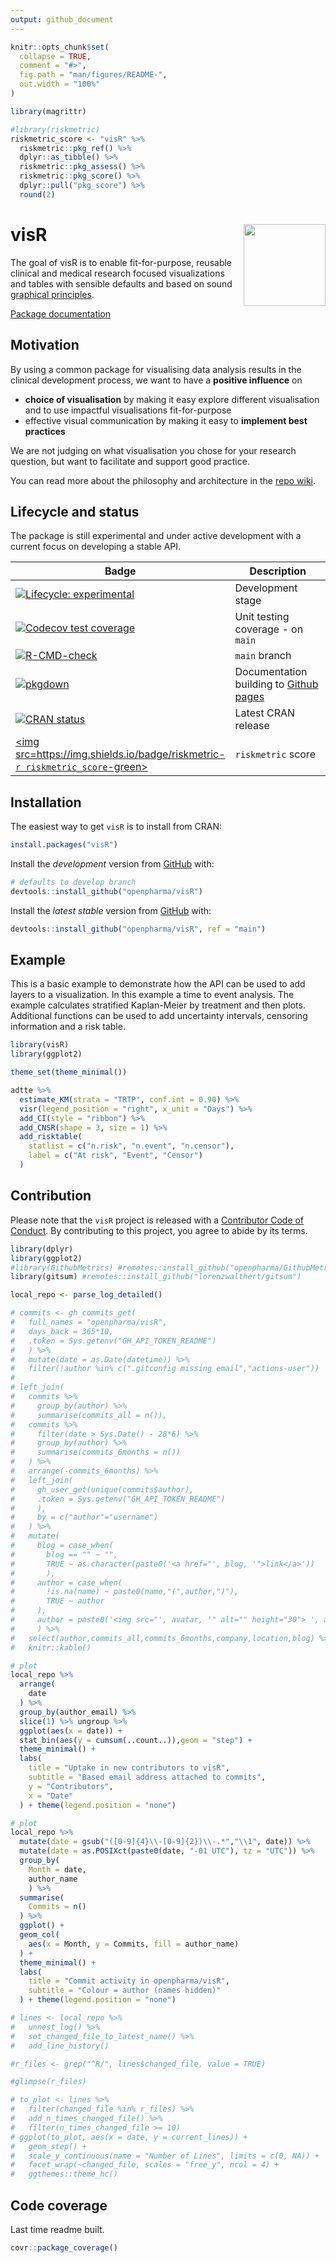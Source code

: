 ```yaml
---
output: github_document
---
```


<!-- README.md is generated from README.Rmd as part of the CICD process. -->
<!-- Please edit README.Rmd - but you do not need to build it! -->

```r
knitr::opts_chunk$set(
  collapse = TRUE,
  comment = "#>",
  fig.path = "man/figures/README-",
  out.width = "100%"
)

library(magrittr)

#library(riskmetric)
riskmetric_score <- "visR" %>%
  riskmetric::pkg_ref() %>%
  dplyr::as_tibble() %>%
  riskmetric::pkg_assess() %>%
  riskmetric::pkg_score() %>%
  dplyr::pull("pkg_score") %>%
  round(2)


```

# visR <img src='man/figures/logo.png' align="right" height="131.5" />

The goal of visR is to enable fit-for-purpose, reusable clinical and medical research focused visualizations and tables with sensible defaults and based on sound [graphical principles](https://graphicsprinciples.github.io/).

[Package documentation](https://openpharma.github.io/visR/)

## Motivation

By using a common package for visualising data analysis results in the clinical development process, we want to have a **positive influence** on 

* **choice of visualisation** by making it easy explore different visualisation and to use impactful visualisations fit-for-purpose
* effective visual communication by making it easy to **implement best practices** 

We are not judging on what visualisation you chose for your research question, but want to facilitate and support good practice.

You can read more about the philosophy and architecture in the [repo wiki](https://github.com/openpharma/visR/wiki).

## Lifecycle and status

The package is still experimental and under active development with a current focus on developing a stable API. 

<!-- badges: start -->

| Badge | Description
|----------------------|-------------------|
| [![Lifecycle: experimental](https://img.shields.io/badge/lifecycle-experimental-orange.svg)](https://lifecycle.r-lib.org/articles/stages.html#experimental)    | Development stage |
| [![Codecov test coverage](https://codecov.io/gh/openpharma/visR/branch/develop/graph/badge.svg)](https://codecov.io/gh/openpharma/visR?branch=main) | Unit testing coverage - on `main` |
| [![R-CMD-check](https://github.com/openpharma/visR/actions/workflows/check-standard.yaml/badge.svg?branch=main)](https://github.com/openpharma/visR/actions/workflows/check-standard.yaml) | `main` branch |
| [![pkgdown](https://github.com/openpharma/visR/actions/workflows/makedocs.yml/badge.svg)](https://github.com/openpharma/visR/actions/workflows/makedocs.yml) | Documentation building to [Github pages](https://openpharma.github.io/visR/) |
| [![CRAN status](https://www.r-pkg.org/badges/version/visR)](https://CRAN.R-project.org/package=visR)| Latest CRAN release |
| <a href=https://github.com/pharmaR/riskmetric><img src=https://img.shields.io/badge/riskmetric-`r riskmetric_score`-green></img></a>| `riskmetric` score |
<!-- badges: end -->


## Installation

The easiest way to get `visR` is to install from CRAN:

``` r
install.packages("visR")
```


Install the *development* version from [GitHub](https://github.com/) with:

``` r
# defaults to develop branch
devtools::install_github("openpharma/visR") 
```

Install the *latest stable* version from [GitHub](https://github.com/) with:

``` r
devtools::install_github("openpharma/visR", ref = "main")
```

## Example

This is a basic example to demonstrate how the API can be used to add layers to a visualization. In this example a time to event analysis. The example calculates stratified Kaplan-Meier by treatment and then plots. Additional functions can be used to add uncertainty intervals, censoring information and a risk table. 

```r
library(visR)
library(ggplot2)

theme_set(theme_minimal())

adtte %>%
  estimate_KM(strata = "TRTP", conf.int = 0.90) %>%
  visr(legend_position = "right", x_unit = "Days") %>%
  add_CI(style = "ribbon") %>%
  add_CNSR(shape = 3, size = 1) %>%
  add_risktable(
    statlist = c("n.risk", "n.event", "n.censor"),
    label = c("At risk", "Event", "Censor")
  )
```


## Contribution 

Please note that the `visR` project is released with a [Contributor Code of Conduct](CODE_OF_CONDUCT.md). By contributing to this project, you agree to abide by its terms.

```r
library(dplyr)
library(ggplot2)
#library(GithubMetrics) #remotes::install_github("openpharma/GithubMetrics")
library(gitsum) #remotes::install_github("lorenzwalthert/gitsum")

local_repo <- parse_log_detailed()

# commits <- gh_commits_get(
#   full_names = "openpharma/visR",
#   days_back = 365*10,
#   .token = Sys.getenv("GH_API_TOKEN_README")
#   ) %>%
#   mutate(date = as.Date(datetime)) %>%
#   filter(!author %in% c(".gitconfig missing email","actions-user"))
# 
# left_join(
#   commits %>%
#     group_by(author) %>%
#     summarise(commits_all = n()),
#   commits %>%
#     filter(date > Sys.Date() - 28*6) %>%
#     group_by(author) %>%
#     summarise(commits_6months = n())
#   ) %>%
#   arrange(-commits_6months) %>%
#   left_join(
#     gh_user_get(unique(commits$author),
#     .token = Sys.getenv("GH_API_TOKEN_README")
#     ),
#     by = c("author"="username")
#   ) %>%
#   mutate(
#     blog = case_when(
#       blog == "" ~ "",
#       TRUE ~ as.character(paste0('<a href="', blog, '">link</a>'))
#       ),
#     author = case_when(
#       !is.na(name) ~ paste0(name,"(",author,")"),
#       TRUE ~ author
#     ),
#     author = paste0('<img src="', avatar, '" alt="" height="30"> ', author)
#     ) %>%
#   select(author,commits_all,commits_6months,company,location,blog) %>%
#   knitr::kable()
```

```r
# plot
local_repo %>%
  arrange(
    date
  ) %>%
  group_by(author_email) %>% 
  slice(1) %>% ungroup %>%
  ggplot(aes(x = date)) +
  stat_bin(aes(y = cumsum(..count..)),geom = "step") +
  theme_minimal() +
  labs(
    title = "Uptake in new contributors to visR",
    subtitle = "Based email address attached to commits",
    y = "Contributors",
    x = "Date"
  ) + theme(legend.position = "none")
```


```r

# plot
local_repo %>%
  mutate(date = gsub("([0-9]{4}\\-[0-9]{2})\\-.*","\\1", date)) %>%
  mutate(date = as.POSIXct(paste0(date, "-01 UTC"), tz = "UTC")) %>%
  group_by(
    Month = date,
    author_name
    ) %>%
  summarise(
    Commits = n()
  ) %>%
  ggplot() +
  geom_col(
    aes(x = Month, y = Commits, fill = author_name)
  ) +
  theme_minimal() +
  labs(
    title = "Commit activity in openpharma/visR",
    subtitle = "Colour = author (names hidden)"
  ) + theme(legend.position = "none")
```

```r
# lines <- local_repo %>%
#   unnest_log() %>%
#   set_changed_file_to_latest_name() %>%
#   add_line_history()

#r_files <- grep("^R/", lines$changed_file, value = TRUE)

#glimpse(r_files)

# to_plot <- lines %>%
#   filter(changed_file %in% r_files) %>%
#   add_n_times_changed_file() %>%
#   filter(n_times_changed_file >= 10)
# ggplot(to_plot, aes(x = date, y = current_lines)) + 
#   geom_step() + 
#   scale_y_continuous(name = "Number of Lines", limits = c(0, NA)) + 
#   facet_wrap(~changed_file, scales = "free_y", ncol = 4) +
#   ggthemes::theme_hc()
```

## Code coverage 

Last time readme built.

```r
covr::package_coverage()
```
